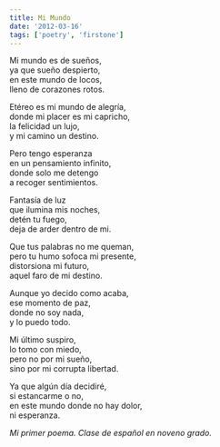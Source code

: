 ```yaml
---
title: Mi Mundo
date: '2012-03-16'
tags: ['poetry', 'firstone']
---
```


<div className="italic">
Mi mundo es de sueños,<br/>
ya que sueño despierto,<br/>
en este mundo de locos,<br/>
lleno de corazones rotos.<br/>

Etéreo es mi mundo de alegría,<br/>
donde mi placer es mi capricho,<br/>
la felicidad un lujo,<br/>
y mi camino un destino.<br/>

Pero tengo esperanza<br/>
en un pensamiento infinito,<br/>
donde solo me detengo<br/>
a recoger sentimientos.<br/>

Fantasía de luz<br/>
que ilumina mis noches,<br/>
detén tu fuego,<br/>
deja de arder dentro de mi.<br/>
	
Que tus palabras no me queman,<br/>
pero tu humo sofoca mi presente,<br/>
distorsiona mi futuro,<br/>
aquel faro de mi destino.<br/>

Aunque yo decido como acaba,<br/>
ese momento de paz,<br/>
donde no soy nada,<br/>
y lo puedo todo.<br/>

Mi último suspiro,<br/>
lo tomo con miedo,<br/>
pero no por mi sueño,<br/>
sino por mi corrupta libertad.<br/>

Ya que algún día decidiré,<br/>
si estancarme o no,<br/>
en este mundo donde no hay dolor,<br/>
ni esperanza.<br/>
</div>

*Mi primer poema. Clase de español en noveno grado.*



